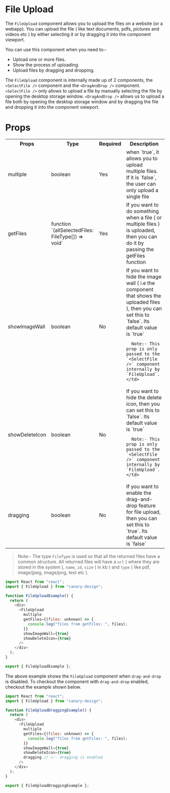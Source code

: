 # File Upload

The `FileUpload` component allows you to upload the files on a website (or a webapp). You can upload the file ( like text documents, pdfs, pictures and videos etc ) by either selecting it or by dragging it into the component viewport.

You can use this component when you need to:-

- Upload one or more files.
- Show the process of uploading.
- Upload files by dragging and dropping.

The `FileUpload` component is internally made up of 2 components, the `<SelectFile />` component and the `<DragAndDrop />` component. `<SelectFile />` only allows to upload a file by manually selecting the file by opening the desktop storage window. `<DragAndDrop />` allows us to upload a file both by opening the desktop storage window and by dragging the file and dropping it into the component viewport.

# Props

<table>
  <tr>
    <th>Props</th>
    <th>Type</th>
    <th>Required</th>
    <th>Description</th>
  </tr>
  <tr>
    <td>multiple</td>
    <td>boolean</td>
    <td>Yes</td>
    <td>
      when `true`, it allows you to upload multiple files. If it is `false`, the
      user can only upload a single file
    </td>
  </tr>
  <tr>
    <td>getFiles</td>
    <td>function `(allSelectedFiles: FileType[]) => void`</td>
    <td>Yes</td>
    <td>
      If you want to do something when a file ( or multiple files ) is uploaded,
      then you can do it by passing the getFiles function
    </td>
  </tr>
  <tr>
    <td>showImageWall</td>
    <td>boolean</td>
    <td>No</td>
    <td>
      If you want to hide the image wall ( i.e the component that shows the
      uploaded files ), then you can set this to `false`. Its default value is `true`

      Note:- This prop is only passed to the `<SelectFile />` component internally by `FileUpload`.
    </td>

  </tr>
  <tr>
    <td>showDeleteIcon</td>
    <td>boolean</td>
    <td>No</td>
    <td>
      If you want to hide the delete icon, then you can set this to `false`. Its default value is `true`

      Note:- This prop is only passed to the `<SelectFile />` component  internally by `FileUpload`.
    </td>

  </tr>
  <tr>
    <td>dragging</td>
    <td>boolean</td>
    <td>No</td>
    <td>
      If you want to enable the drag-and-drop feature for file upload, then you can set this to `true`. Its default value is `false`
    </td>
  </tr>
</table>

> Note:- The type `FileType` is used so that all the returned files have a common structure. All returned files will have a `url` ( where they are stored in the system ), `name`, `id`, `size` ( in kb ) and `type` ( like pdf, image/jpeg, image/png, text etc ).


<BrowserWindow>
  <FileUploadExample />
</BrowserWindow>

```js title="/src/components/FileUploadExample.ts" showLineNumbers
import React from "react";
import { FileUpload } from "canary-design";

function FileUploadExample() {
  return (
    <div>
      <FileUpload
        multiple
        getFiles={(files: unknown) => {
          console.log("files from getFiles: ", files);
        }}
        showImageWall={true}
        showDeleteIcon={true}
      />
    </div>
  );
}

export { FileUploadExample };
```

The above example shows the `FileUpload` component when `drag-and-drop` is disabled. To checkout the component with `drag-and-drop` enabled, checkout the example shown below.

<BrowserWindow>
  <FileUploadDraggingExample />
</BrowserWindow>

```js title="/src/components/FileUploadDraggingExample.ts" showLineNumbers
import React from "react";
import { FileUpload } from "canary-design";

function FileUploadDraggingExample() {
  return (
    <div>
      <FileUpload
        multiple
        getFiles={(files: unknown) => {
          console.log("files from getFiles: ", files);
        }}
        showImageWall={true}
        showDeleteIcon={true}
        dragging // <-- dragging is enabled
      />
    </div>
  );
}

export { FileUploadDraggingExample };
```
